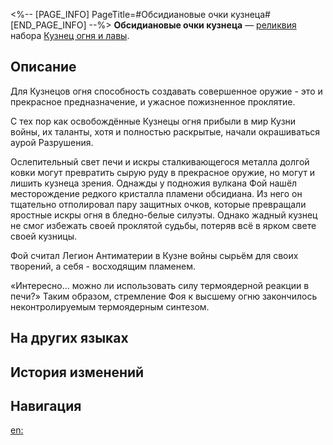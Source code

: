 <%-- [PAGE_INFO]
PageTitle=#Обсидиановые очки кузнеца#
[END_PAGE_INFO] --%>
{{Реликвия Инфобокс
|id          = 61071
|Изображение = Предмет Обсидиановые очки кузнеца.png
|Набор       = Кузнец огня и лавы
|Предмет     = Голова
|Упоминания  = 
}}
{{Описание|Защитные очки изготовлены из чёрных огненных кристаллов. Через эти линзы яркие брызги искр превращаются в мозаику из тусклых теней.}}
'''Обсидиановые очки кузнеца''' — [[реликвия]] набора [[Кузнец огня и лавы]].

==Описание==
Для Кузнецов огня способность создавать совершенное оружие - это и прекрасное предназначение, и ужасное пожизненное проклятие.

С тех пор как освобождённые Кузнецы огня прибыли в мир Кузни войны, их таланты, хотя и полностью раскрытые, начали окрашиваться аурой Разрушения.

Ослепительный свет печи и искры сталкивающегося металла долгой ковки могут превратить сырую руду в прекрасное оружие, но могут и лишить кузнеца зрения. Однажды у подножия вулкана Фой нашёл месторождение редкого кристалла пламени обсидиана. Из него он тщательно отполировал пару защитных очков, которые превращали яростные искры огня в бледно-белые силуэты. Однако жадный кузнец не смог избежать своей проклятой судьбы, потеряв всё в ярком свете своей кузницы.

Фой считал Легион Антиматерии в Кузне войны сырьём для своих творений, а себя - восходящим пламенем.

«Интересно... можно ли использовать силу термоядерной реакции в печи?» Таким образом, стремление Фоя к высшему огню закончилось неконтролируемым термоядерным синтезом.

==На других языках==
{{На других языках
|en   = Firesmith's Obsidian Goggles
|zhs  = 火匠的黑曜目镜
|zht  = 火匠的黑曜目鏡
|ja   = {{Rubi|火匠|かしょう}}の{{Rubi|黒曜|こくよう}}レンズ
|ko   = 화장(火匠)의 흑요석 고글
|es   = Lentes de obsidiana del forjador
|fr   = Lunettes d'obsidienne de Forgefeu
|ru   = Обсидиановые очки кузнеца
|th   = Firesmith's Obsidian Goggles
|vi   = Kính Đen Của Thợ Rèn Lửa
|de   = Obsidianbrille des Feuerschmieds
|id   = Firesmith's Obsidian Goggles
|pt   = Óculos de Obsidiana do Artesão de Fogo
}}

==История изменений==
{{История изменений|3.5}}

==Навигация==
{{Набор Реликвий Навбокс|Кузнец огня и лавы}}

[[en:]]